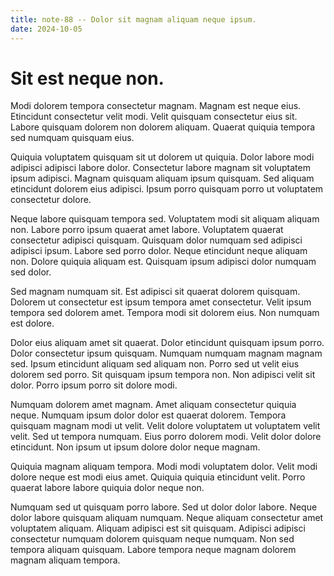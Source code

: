 ```yaml
---
title: note-88 -- Dolor sit magnam aliquam neque ipsum.
date: 2024-10-05
---
```


# Sit est neque non.

Modi dolorem tempora consectetur magnam. Magnam est neque eius. Etincidunt consectetur velit modi. Velit quisquam consectetur eius sit. Labore quisquam dolorem non dolorem aliquam. Quaerat quiquia tempora sed numquam quisquam eius.

Quiquia voluptatem quisquam sit ut dolorem ut quiquia. Dolor labore modi adipisci adipisci labore dolor. Consectetur labore magnam sit voluptatem ipsum adipisci. Magnam quisquam aliquam ipsum quisquam. Sed aliquam etincidunt dolorem eius adipisci. Ipsum porro quisquam porro ut voluptatem consectetur dolore.

Neque labore quisquam tempora sed. Voluptatem modi sit aliquam aliquam non. Labore porro ipsum quaerat amet labore. Voluptatem quaerat consectetur adipisci quisquam. Quisquam dolor numquam sed adipisci adipisci ipsum. Labore sed porro dolor. Neque etincidunt neque aliquam non. Dolore quiquia aliquam est. Quisquam ipsum adipisci dolor numquam sed dolor.

Sed magnam numquam sit. Est adipisci sit quaerat dolorem quisquam. Dolorem ut consectetur est ipsum tempora amet consectetur. Velit ipsum tempora sed dolorem amet. Tempora modi sit dolorem eius. Non numquam est dolore.

Dolor eius aliquam amet sit quaerat. Dolor etincidunt quisquam ipsum porro. Dolor consectetur ipsum quisquam. Numquam numquam magnam magnam sed. Ipsum etincidunt aliquam sed aliquam non. Porro sed ut velit eius dolorem sed porro. Sit quisquam ipsum tempora non. Non adipisci velit sit dolor. Porro ipsum porro sit dolore modi.

Numquam dolorem amet magnam. Amet aliquam consectetur quiquia neque. Numquam ipsum dolor dolor est quaerat dolorem. Tempora quisquam magnam modi ut velit. Velit dolore voluptatem ut voluptatem velit velit. Sed ut tempora numquam. Eius porro dolorem modi. Velit dolor dolore etincidunt. Non ipsum ut ipsum dolore dolor neque magnam.

Quiquia magnam aliquam tempora. Modi modi voluptatem dolor. Velit modi dolore neque est modi eius amet. Quiquia quiquia etincidunt velit. Porro quaerat labore labore quiquia dolor neque non.

Numquam sed ut quisquam porro labore. Sed ut dolor dolor labore. Neque dolor labore quisquam aliquam numquam. Neque aliquam consectetur amet voluptatem aliquam. Aliquam adipisci est sit quisquam. Adipisci adipisci consectetur numquam dolorem quisquam neque numquam. Non sed tempora aliquam quisquam. Labore tempora neque magnam dolorem magnam aliquam tempora.

